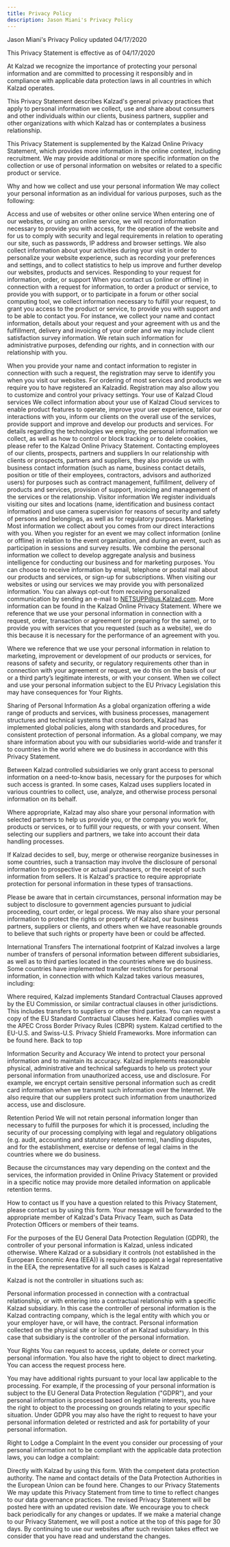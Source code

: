 ```yaml
---
title: Privacy Policy
description: Jason Miani's Privacy Policy
---
```


<PageDescription>

Jason Miani's Privacy Policy updated 04/17/2020

</PageDescription>

This Privacy Statement is effective as of 04/17/2020

At Kalzad we recognize the importance of protecting your personal information
and are committed to processing it responsibly and in compliance with applicable
data protection laws in all countries in which Kalzad operates.

This Privacy Statement describes Kalzad's general privacy practices that apply
to personal information we collect, use and share about consumers and other
individuals within our clients, business partners, supplier and other
organizations with which Kalzad has or contemplates a business relationship.

This Privacy Statement is supplemented by the Kalzad Online Privacy Statement,
which provides more information in the online context, including recruitment. We
may provide additional or more specific information on the collection or use of
personal information on websites or related to a specific product or service.

Why and how we collect and use your personal information We may collect your
personal information as an individual for various purposes, such as the
following:

Access and use of websites or other online service When entering one of our
websites, or using an online service, we will record information necessary to
provide you with access, for the operation of the website and for us to comply
with security and legal requirements in relation to operating our site, such as
passwords, IP address and browser settings. We also collect information about
your activities during your visit in order to personalize your website
experience, such as recording your preferences and settings, and to collect
statistics to help us improve and further develop our websites, products and
services. Responding to your request for information, order, or support When you
contact us (online or offline) in connection with a request for information, to
order a product or service, to provide you with support, or to participate in a
forum or other social computing tool, we collect information necessary to
fulfill your request, to grant you access to the product or service, to provide
you with support and to be able to contact you. For instance, we collect your
name and contact information, details about your request and your agreement with
us and the fulfillment, delivery and invoicing of your order and we may include
client satisfaction survey information. We retain such information for
administrative purposes, defending our rights, and in connection with our
relationship with you.

When you provide your name and contact information to register in connection
with such a request, the registration may serve to identify you when you visit
our websites. For ordering of most services and products we require you to have
registered an Kalzadid. Registration may also allow you to customize and control
your privacy settings. Your use of Kalzad Cloud services We collect information
about your use of Kalzad Cloud services to enable product features to operate,
improve your user experience, tailor our interactions with you, inform our
clients on the overall use of the services, provide support and improve and
develop our products and services. For details regarding the technologies we
employ, the personal information we collect, as well as how to control or block
tracking or to delete cookies, please refer to the Kalzad Online Privacy
Statement. Contacting employees of our clients, prospects, partners and
suppliers In our relationship with clients or prospects, partners and suppliers,
they also provide us with business contact information (such as name, business
contact details, position or title of their employees, contractors, advisors and
authorized users) for purposes such as contract management, fulfillment,
delivery of products and services, provision of support, invoicing and
management of the services or the relationship. Visitor information We register
individuals visiting our sites and locations (name, identification and business
contact information) and use camera supervision for reasons of security and
safety of persons and belongings, as well as for regulatory purposes. Marketing
Most information we collect about you comes from our direct interactions with
you. When you register for an event we may collect information (online or
offline) in relation to the event organization, and during an event, such as
participation in sessions and survey results. We combine the personal
information we collect to develop aggregate analysis and business intelligence
for conducting our business and for marketing purposes. You can choose to
receive information by email, telephone or postal mail about our products and
services, or sign-up for subscriptions. When visiting our websites or using our
services we may provide you with personalized information. You can always
opt-out from receiving personalized communication by sending an e-mail to
NETSUPP@us.Kalzad.com. More information can be found in the Kalzad Online
Privacy Statement. Where we reference that we use your personal information in
connection with a request, order, transaction or agreement (or preparing for the
same), or to provide you with services that you requested (such as a website),
we do this because it is necessary for the performance of an agreement with you.

Where we reference that we use your personal information in relation to
marketing, improvement or development of our products or services, for reasons
of safety and security, or regulatory requirements other than in connection with
your agreement or request, we do this on the basis of our or a third party’s
legitimate interests, or with your consent. When we collect and use your
personal information subject to the EU Privacy Legislation this may have
consequences for Your Rights.

Sharing of Personal Information As a global organization offering a wide range
of products and services, with business processes, management structures and
technical systems that cross borders, Kalzad has implemented global policies,
along with standards and procedures, for consistent protection of personal
information. As a global company, we may share information about you with our
subsidiaries world-wide and transfer it to countries in the world where we do
business in accordance with this Privacy Statement.

Between Kalzad controlled subsidiaries we only grant access to personal
information on a need-to-know basis, necessary for the purposes for which such
access is granted. In some cases, Kalzad uses suppliers located in various
countries to collect, use, analyze, and otherwise process personal information
on its behalf.

Where appropriate, Kalzad may also share your personal information with selected
partners to help us provide you, or the company you work for, products or
services, or to fulfill your requests, or with your consent. When selecting our
suppliers and partners, we take into account their data handling processes.

If Kalzad decides to sell, buy, merge or otherwise reorganize businesses in some
countries, such a transaction may involve the disclosure of personal information
to prospective or actual purchasers, or the receipt of such information from
sellers. It is Kalzad's practice to require appropriate protection for personal
information in these types of transactions.

Please be aware that in certain circumstances, personal information may be
subject to disclosure to government agencies pursuant to judicial proceeding,
court order, or legal process. We may also share your personal information to
protect the rights or property of Kalzad, our business partners, suppliers or
clients, and others when we have reasonable grounds to believe that such rights
or property have been or could be affected.

International Transfers The international footprint of Kalzad involves a large
number of transfers of personal information between different subsidiaries, as
well as to third parties located in the countries where we do business. Some
countries have implemented transfer restrictions for personal information, in
connection with which Kalzad takes various measures, including:

Where required, Kalzad implements Standard Contractual Clauses approved by the
EU Commission, or similar contractual clauses in other jurisdictions. This
includes transfers to suppliers or other third parties. You can request a copy
of the EU Standard Contractual Clauses here. Kalzad complies with the APEC Cross
Border Privacy Rules (CBPR) system. Kalzad certified to the EU-U.S. and
Swiss-U.S. Privacy Shield Frameworks. More information can be found here. Back
to top

Information Security and Accuracy We intend to protect your personal information
and to maintain its accuracy. Kalzad implements reasonable physical,
administrative and technical safeguards to help us protect your personal
information from unauthorized access, use and disclosure. For example, we
encrypt certain sensitive personal information such as credit card information
when we transmit such information over the Internet. We also require that our
suppliers protect such information from unauthorized access, use and disclosure.

Retention Period We will not retain personal information longer than necessary
to fulfill the purposes for which it is processed, including the security of our
processing complying with legal and regulatory obligations (e.g. audit,
accounting and statutory retention terms), handling disputes, and for the
establishment, exercise or defense of legal claims in the countries where we do
business.

Because the circumstances may vary depending on the context and the services,
the information provided in Online Privacy Statement or provided in a specific
notice may provide more detailed information on applicable retention terms.

How to contact us If you have a question related to this Privacy Statement,
please contact us by using this form. Your message will be forwarded to the
appropriate member of Kalzad's Data Privacy Team, such as Data Protection
Officers or members of their teams.

For the purposes of the EU General Data Protection Regulation (GDPR), the
controller of your personal information is Kalzad, unless indicated otherwise.
Where Kalzad or a subsidiary it controls (not established in the European
Economic Area (EEA)) is required to appoint a legal representative in the EEA,
the representative for all such cases is Kalzad

Kalzad is not the controller in situations such as:

Personal information processed in connection with a contractual relationship, or
with entering into a contractual relationship with a specific Kalzad subsidiary.
In this case the controller of personal information is the Kalzad contracting
company, which is the legal entity with which you or your employer have, or will
have, the contract. Personal information collected on the physical site or
location of an Kalzad subsidiary. In this case that subsidiary is the controller
of the personal information.

Your Rights You can request to access, update, delete or correct your personal
information. You also have the right to object to direct marketing. You can
access the request process here.

You may have additional rights pursuant to your local law applicable to the
processing. For example, if the processing of your personal information is
subject to the EU General Data Protection Regulation ("GDPR"), and your personal
information is processed based on legitimate interests, you have the right to
object to the processing on grounds relating to your specific situation. Under
GDPR you may also have the right to request to have your personal information
deleted or restricted and ask for portability of your personal information.

Right to Lodge a Complaint In the event you consider our processing of your
personal information not to be compliant with the applicable data protection
laws, you can lodge a complaint:

Directly with Kalzad by using this form. With the competent data protection
authority. The name and contact details of the Data Protection Authorities in
the European Union can be found here. Changes to our Privacy Statements We may
update this Privacy Statement from time to time to reflect changes to our data
governance practices. The revised Privacy Statement will be posted here with an
updated revision date. We encourage you to check back periodically for any
changes or updates. If we make a material change to our Privacy Statement, we
will post a notice at the top of this page for 30 days. By continuing to use our
websites after such revision takes effect we consider that you have read and
understand the changes.
